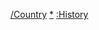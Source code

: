 {{Categories by country|nocat}}

[[Category:历史模板|/Country]]
[[Category:各國歷史|*]]
[[Category:各国模板|:History]]